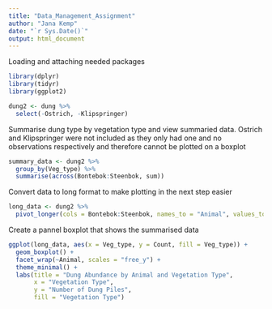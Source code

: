 ```yaml
---
title: "Data_Management_Assignment"
author: "Jana Kemp"
date: "`r Sys.Date()`"
output: html_document
---
```


Loading and attaching needed packages

```r
library(dplyr)
library(tidyr)
library(ggplot2)
```

```r
dung2 <- dung %>%
  select(-Ostrich, -Klipspringer)
```

Summarise dung type by vegetation type and view summaried data.
Ostrich and Klipspringer were not included as they only had one and no observations respectively and therefore cannot be plotted on a boxplot

```r
summary_data <- dung2 %>%
  group_by(Veg_type) %>%
  summarise(across(Bontebok:Steenbok, sum))
```

Convert data to long format to make plotting in the next step easier
```r
long_data <- dung2 %>%
  pivot_longer(cols = Bontebok:Steenbok, names_to = "Animal", values_to = "Count")
```

Create a pannel boxplot that shows the summarised data
```r
ggplot(long_data, aes(x = Veg_type, y = Count, fill = Veg_type)) +
  geom_boxplot() +
  facet_wrap(~Animal, scales = "free_y") +
  theme_minimal() +
  labs(title = "Dung Abundance by Animal and Vegetation Type",
       x = "Vegetation Type",  
       y = "Number of Dung Piles", 
       fill = "Vegetation Type")
```


